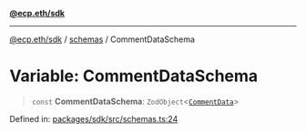 [**@ecp.eth/sdk**](/sdk-reference/index.mdx)

***

[@ecp.eth/sdk](/sdk-reference/index.mdx) / [schemas](/sdk-reference/schemas/index.mdx) / CommentDataSchema

# Variable: CommentDataSchema

> `const` **CommentDataSchema**: `ZodObject`\<[`CommentData`](/sdk-reference/schemas/type-aliases/CommentData.mdx)\>

Defined in: [packages/sdk/src/schemas.ts:24](https://github.com/ecp-eth/comments-monorepo/blob/main/packages/sdk/src/schemas.ts#L24)
